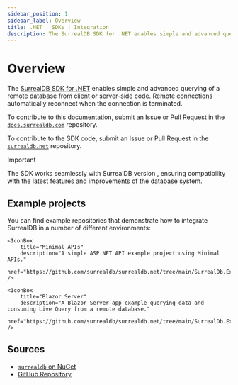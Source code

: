 ```yaml
---
sidebar_position: 1
sidebar_label: Overview
title: .NET | SDKs | Integration
description: The SurrealDB SDK for .NET enables simple and advanced querying of a remote or embedded database.
---
```



# Overview

The [SurrealDB SDK for .NET](https://nuget.org/packages/surrealdb.net) enables simple and advanced querying of a remote database from client or server-side code. Remote connections automatically reconnect when the connection is terminated.

To contribute to this documentation, submit an Issue or Pull Request in the [`docs.surrealdb.com`](https://github.com/surrealdb/docs.surrealdb.com) repository.

To contribute to the SDK code, submit an Issue or Pull Request in the [`surrealdb.net`](https://github.com/surrealdb/surrealdb.net) repository.

> [!IMPORTANT]
> The SDK works seamlessly with SurrealDB version <Version />, ensuring compatibility with the latest features and improvements of the database system.

## Example projects

You can find example repositories that demonstrate how to integrate SurrealDB in a number of different environments:

<Boxes>
    <IconBox
        title="Console App"
        description="A simple Console app example using the .NET SDK for SurrealDB."
        href="https://github.com/surrealdb/surrealdb.net/tree/main/SurrealDb.Examples.Console"
    />

    <IconBox
        title="Minimal APIs"
        description="A simple ASP.NET API example project using Minimal APIs."
        href="https://github.com/surrealdb/surrealdb.net/tree/main/SurrealDb.Examples.MinimalApis"
    />

    <IconBox
        title="Blazor Server"
        description="A Blazor Server app example querying data and consuming Live Query from a remote database."
        href="https://github.com/surrealdb/surrealdb.net/tree/main/SurrealDb.Examples.Blazor.Server"
    />
</Boxes>

## Sources

- [`surrealdb` on NuGet](https://nuget.org/packages/surrealdb.net)
- [GitHub Repository](https://github.com/surrealdb/surrealdb.net)
